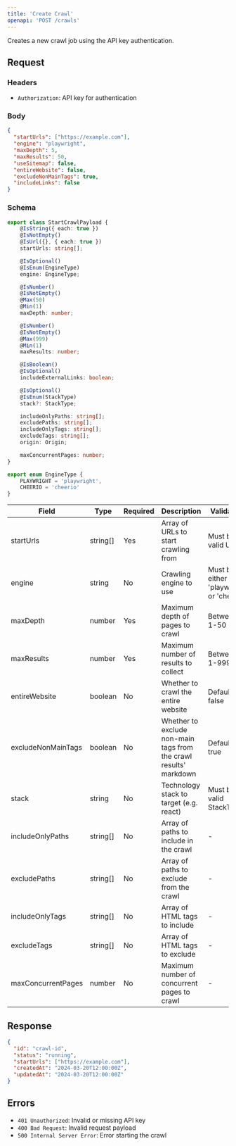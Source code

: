 ```yaml
---
title: 'Create Crawl'
openapi: 'POST /crawls'
---
```


Creates a new crawl job using the API key authentication.

## Request

### Headers

- `Authorization`: API key for authentication

### Body

```json
{
  "startUrls": ["https://example.com"],
  "engine": "playwright",
  "maxDepth": 5,
  "maxResults": 50,
  "useSitemap": false,
  "entireWebsite": false,
  "excludeNonMainTags": true,
  "includeLinks": false
}
```

### Schema

```typescript
export class StartCrawlPayload {
    @IsString({ each: true })
    @IsNotEmpty()
    @IsUrl({}, { each: true })
    startUrls: string[];

    @IsOptional()
    @IsEnum(EngineType)
    engine: EngineType;

    @IsNumber()
    @IsNotEmpty()
    @Max(50)
    @Min(1)
    maxDepth: number;

    @IsNumber()
    @IsNotEmpty()
    @Max(999)
    @Min(1)
    maxResults: number;

    @IsBoolean()
    @IsOptional()
    includeExternalLinks: boolean;

    @IsOptional()
    @IsEnum(StackType)
    stack?: StackType;

    includeOnlyPaths: string[];
    excludePaths: string[];
    includeOnlyTags: string[];
    excludeTags: string[];
    origin: Origin;

    maxConcurrentPages: number;
}

export enum EngineType {
    PLAYWRIGHT = 'playwright',
    CHEERIO = 'cheerio'
}
```

| Field | Type | Required | Description | Validation |
|-------|------|----------|-------------|------------|
| startUrls | string[] | Yes | Array of URLs to start crawling from | Must be valid URLs |
| engine | string | No | Crawling engine to use | Must be either 'playwright' or 'cheerio' |
| maxDepth | number | Yes | Maximum depth of pages to crawl | Between 1-50 |
| maxResults | number | Yes | Maximum number of results to collect | Between 1-999 |
| entireWebsite | boolean | No | Whether to crawl the entire website | Default: false |
| excludeNonMainTags | boolean | No | Whether to exclude non-main tags from the crawl results' markdown | Default: true |
| stack | string | No | Technology stack to target (e.g. react) | Must be a valid StackType |
| includeOnlyPaths | string[] | No | Array of paths to include in the crawl | - |
| excludePaths | string[] | No | Array of paths to exclude from the crawl | - |
| includeOnlyTags | string[] | No | Array of HTML tags to include | - |
| excludeTags | string[] | No | Array of HTML tags to exclude | - |
| maxConcurrentPages | number | No | Maximum number of concurrent pages to crawl | - |

## Response

```json
{
  "id": "crawl-id",
  "status": "running",
  "startUrls": ["https://example.com"],
  "createdAt": "2024-03-20T12:00:00Z",
  "updatedAt": "2024-03-20T12:00:00Z"
}
```

## Errors

- `401 Unauthorized`: Invalid or missing API key
- `400 Bad Request`: Invalid request payload
- `500 Internal Server Error`: Error starting the crawl 
